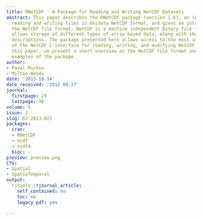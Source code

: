 ```yaml
---
title: RNetCDF - A Package for Reading and Writing NetCDF Datasets
abstract: This paper describes the RNetCDF package (version 1.6), an interface for
  reading and writing files in Unidata NetCDF format, and gives an introduction to
  the NetCDF file format. NetCDF is a machine independent binary file format which
  allows storage of different types of array based data, along with short metadata
  descriptions. The package presented here allows access to the most important functions
  of the NetCDF C-interface for reading, writing, and modifying NetCDF datasets. In
  this paper, we present a short overview on the NetCDF file format and show usage
  examples of the package.
author:
- Pavel Michna
- Milton Woods
date: '2013-10-14'
date_received: '2012-08-27'
journal:
  firstpage: 29
  lastpage: 36
volume: 5
issue: 2
slug: RJ-2013-023
packages:
  cran:
  - RNetCDF
  - ncdf
  - ncdf4
  bioc: ~
preview: preview.png
CTV:
- Spatial
- SpatioTemporal
output:
  rjtools::rjournal_article:
    self_contained: no
    toc: no
    legacy_pdf: yes

---
```

